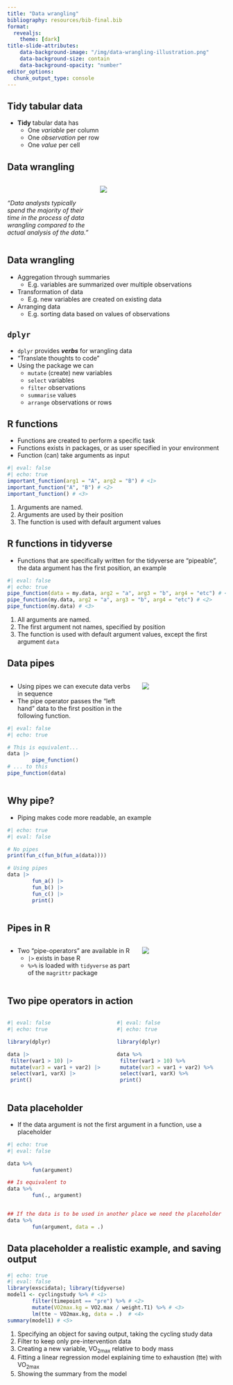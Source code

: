 ```yaml
---
title: "Data wrangling"
bibliography: resources/bib-final.bib
format:
  revealjs: 
    theme: [dark]
title-slide-attributes:
    data-background-image: "/img/data-wrangling-illustration.png"
    data-background-size: contain
    data-background-opacity: "number"
editor_options: 
  chunk_output_type: console
---
```


## Tidy tabular data

* **Tidy** tabular data has
    * One *variable* per column
    * One *observation* per row
    * One *value* per cell
    
## Data wrangling

:::: {.columns}

::: {.column width="40%"}
<br>

*"Data analysts typically spend the majority of their time in the process of data wrangling compared to the actual analysis of the data."*
:::

::: {.column width="60%"}
![](./img/data-wrangling-illustration2.png)
:::

::::



## Data wrangling

- Aggregation through summaries
    - E.g. variables are summarized over multiple observations

- Transformation of data
    - E.g. new variables are created on existing data
    
- Arranging data
    - E.g. sorting data based on values of observations
    
## `dplyr`

- `dplyr` provides _**verbs**_ for wrangling data
- "Translate thoughts to code"
- Using the package we can 
   - `mutate` (create) new variables
   - `select` variables
   - `filter` observations
   - `summarise` values
   - `arrange` observations or rows

## R functions

- Functions are created to perform a specific task
- Functions exists in packages, or as user specified in your environment
- Function (can) take arguments as input

```r
#| eval: false
#| echo: true
important_function(arg1 = "A", arg2 = "B") # <1>
important_function("A", "B") # <2>
important_function() # <3>
```

1. Arguments are named.
2. Arguments are used by their position
3. The function is used with default argument values



## R functions in **tidyverse**

- Functions that are specifically written for the tidyverse are "pipeable", the data argument has the first position, an example

```r
#| eval: false
#| echo: true
pipe_function(data = my.data, arg2 = "a", arg3 = "b", arg4 = "etc") # <1>
pipe_function(my.data, arg2 = "a", arg3 = "b", arg4 = "etc") # <2>
pipe_function(my.data) # <3>

```

1. All arguments are named.
2. The first argument not names, specified by position
3. The function is used with default argument values, except the first argument `data`


## Data pipes


:::: {.columns}

::: {.column width="60%"}


- Using pipes we can execute data verbs in sequence
- The pipe operator passes the "left hand" data to the first position in the following function.

```r
#| eval: false
#| echo: true

# This is equivalent...
data |>
        pipe_function() 
# ... to this
pipe_function(data) 
```



:::

::: {.column width="40%"}
![](./img/pipe-illustration.png)
:::

::::

## Why pipe?

- Piping makes code more readable, an example

```r
#| echo: true
#| eval: false

# No pipes
print(fun_c(fun_b(fun_a(data))))

# Using pipes
data |>
        fun_a() |>
        fun_b() |>
        fun_c() |>
        print()



```






## Pipes in R

:::: {.columns}

::: {.column width="60%"}

- Two "pipe-operators" are available in R
    - `|>` exists in base R
    - `%>%` is loaded with `tidyverse` as part of the `magrittr` package


:::

::: {.column width="40%"}
![](./img/pipe-illustration.png)
:::

::::

## Two pipe operators in action




:::: {.columns}



::: {.column width="48%"}
```r
#| eval: false
#| echo: true

library(dplyr)

data |>
 filter(var1 > 10) |>
 mutate(var3 = var1 + var2) |>
 select(var1, varX) |>
 print()
```

:::

::: {.column width="52%"}

```r
#| eval: false
#| echo: true

library(dplyr)

data %>% 
 filter(var1 > 10) %>% 
 mutate(var3 = var1 + var2) %>% 
 select(var1, varX) %>% 
 print()
```


:::

::::

## Data placeholder

- If the data argument is not the first argument in a function, use a placeholder


```r
#| echo: true
#| eval: false

data %>% 
        fun(argument)

## Is equivalent to
data %>% 
        fun(., argument)


## If the data is to be used in another place we need the placeholder
data %>% 
        fun(argument, data = .) 


```


## Data placeholder a realistic example, and saving output

```r
#| echo: true
#| eval: false
library(exscidata); library(tidyverse)
model1 <- cyclingstudy %>% # <1> 
        filter(timepoint == "pre") %>% # <2> 
        mutate(VO2max.kg = VO2.max / weight.T1) %>% # <3> 
        lm(tte ~ VO2max.kg, data = .)  # <4> 
summary(model1) # <5> 


```

1. Specifying an object for saving output, taking the cycling study data
2. Filter to keep only pre-intervention data
3. Creating a new variable, VO<sub>2max</sub> relative to body mass
4. Fitting a linear regression model explaining time to exhaustion (tte) with VO<sub>2max</sub>
5. Showing the summary from the model





